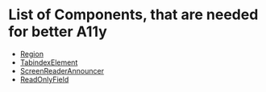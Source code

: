 <Meta title="Introduction/Accessibility Overview/Components" />

# List of Components, that are needed for better A11y

- [Region](?path=/story/components-activity-region--page)
- [TabindexElement](?path=/story/components-activity-tabindexelement--page)
- [ScreenReaderAnnouncer](?path=/story/components-globals-screenreaderannouncer--page)
- [ReadOnlyField](?path=/story/components-forms-readonlyfield--basic)
